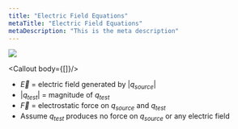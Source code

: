 ```yaml
---
title: "Electric Field Equations"
metaTitle: "Electric Field Equations"
metaDescription: "This is the meta description"
---
```


<img src={ElectricFieldEquations1}/>

<Callout body={[<InlineMath math="\overrightarrow{E}=\frac{\overrightarrow{F}}{| q_{test} |}"/>]}/>

- $\overrightarrow{E}$ = electric field generated by $|q_{source}|$
- $|q_{test}|$ = magnitude of $q_{test}$
- $\overrightarrow{F}$ = electrostatic force on $q_{source}$ and $q_{test}$
- Assume $q_{test}$ produces no force on $q_{source}$ or any electric field



